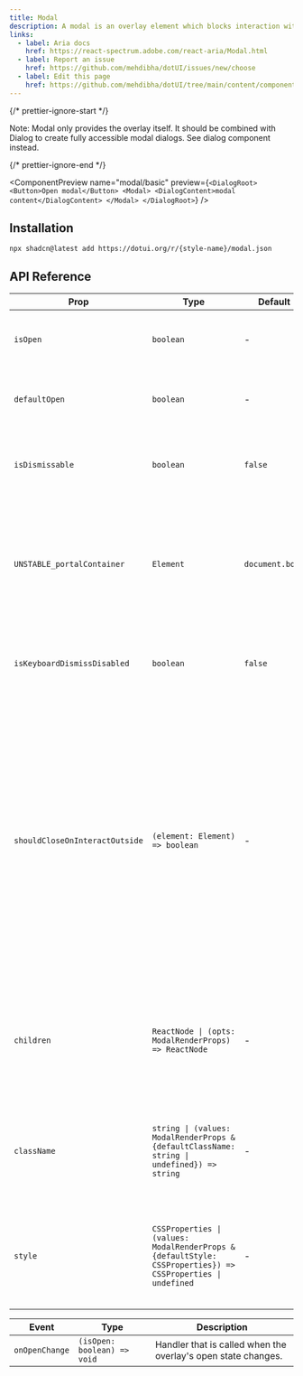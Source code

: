 ```yaml
---
title: Modal
description: A modal is an overlay element which blocks interaction with elements outside it.
links:
  - label: Aria docs
    href: https://react-spectrum.adobe.com/react-aria/Modal.html
  - label: Report an issue
    href: https://github.com/mehdibha/dotUI/issues/new/choose
  - label: Edit this page
    href: https://github.com/mehdibha/dotUI/tree/main/content/components/overlays/modal.mdx?plain=1
---
```


{/* prettier-ignore-start */}

<Alert><span className="font-bold">Note:</span> Modal only provides the overlay itself. It should be combined with Dialog to create fully accessible modal dialogs. <Link href="/docs/components/overlays/dialog">See dialog</Link> component instead.</Alert>

{/* prettier-ignore-end */}

<ComponentPreview
  name="modal/basic"
  preview={`<DialogRoot>
    <Button>Open modal</Button>
    <Modal>
      <DialogContent>modal content</DialogContent>
    </Modal>
  </DialogRoot>`}
/>

## Installation

```package-install
npx shadcn@latest add https://dotui.org/r/{style-name}/modal.json
```

## API Reference

| Prop                           | Type                                                                                                        | Default         | Description                                                                                                                                                                                                                                                                                                     |
| ------------------------------ | ----------------------------------------------------------------------------------------------------------- | --------------- | --------------------------------------------------------------------------------------------------------------------------------------------------------------------------------------------------------------------------------------------------------------------------------------------------------------- |
| `isOpen`                       | `boolean`                                                                                                   | -               | Whether the overlay is open by default (controlled).                                                                                                                                                                                                                                                            |
| `defaultOpen`                  | `boolean`                                                                                                   | -               | Whether the overlay is open by default (uncontrolled).                                                                                                                                                                                                                                                          |
| `isDismissable`                | `boolean`                                                                                                   | `false`         | Whether to close the modal when the user interacts outside it.                                                                                                                                                                                                                                                  |
| `UNSTABLE_portalContainer`     | `Element`                                                                                                   | `document.body` | The container element in which the overlay portal will be placed. This may have unknown behavior depending on where it is portalled to.                                                                                                                                                                         |
| `isKeyboardDismissDisabled`    | `boolean`                                                                                                   | `false`         | Whether pressing the escape key to close the dialog should be disabled.                                                                                                                                                                                                                                         |
| `shouldCloseOnInteractOutside` | `(element: Element) => boolean`                                                                             | -               | When user interacts with the argument element outside of the overlay ref, return `true` if `onClose` should be called. This gives you a chance to filter out interaction with elements that should not dismiss the overlay. By default, `onClose` will always be called on interaction outside the overlay ref. |
| `children`                     | `ReactNode \| (opts: ModalRenderProps) => ReactNode`                                                        | -               | The children of the component. A function may be provided to alter the children based on component state.                                                                                                                                                                                                       |
| `className`                    | `string \| (values: ModalRenderProps & {defaultClassName: string \| undefined}) => string`                  | -               | The CSS className for the element. A function may be provided to compute the class based on component state.                                                                                                                                                                                                    |
| `style`                        | `CSSProperties \| (values: ModalRenderProps & {defaultStyle: CSSProperties}) => CSSProperties \| undefined` | -               | The inline style for the element. A function may be provided to compute the style based on component state.                                                                                                                                                                                                     |

| Event          | Type                        | Description                                                   |
| -------------- | --------------------------- | ------------------------------------------------------------- |
| `onOpenChange` | `(isOpen: boolean) => void` | Handler that is called when the overlay's open state changes. |
